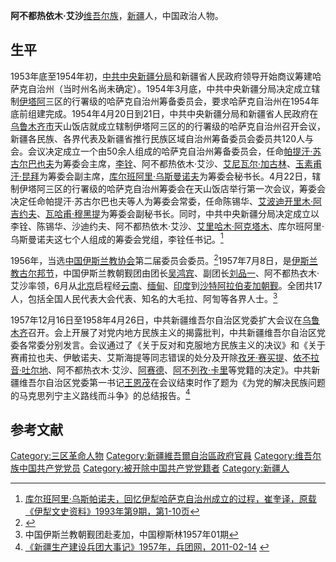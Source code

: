 '''阿不都热依木·艾沙'''[[维吾尔族|维吾尔族]]，[[新疆|新疆]]人，中国政治人物。

==生平==
1953年底至1954年初，[[中共中央新疆分局|中共中央新疆分局]]和新疆省人民政府领导开始商议筹建哈萨克自治州（当时州名尚未确定）。1954年3月底，中共中央新疆分局决定成立辖制[[伊犁|伊]][[塔城|塔]][[阿勒泰|阿]]三区的行署级的哈萨克自治州筹备委员会，要求哈萨克自治州在1954年底前组建完成。1954年4月20日到21日，中共中央新疆分局和新疆省人民政府在[[乌鲁木齐市|乌鲁木齐市]]天山饭店就成立辖制伊塔阿三区的的行署级的哈萨克自治州召开会议，新疆各民族、各界代表及新疆省推行民族区域自治州筹备委员会委员共120人与会。会议决定成立一个由50余人组成的哈萨克自治州筹备委员会，任命[[帕提汗·苏古尔巴也夫|帕提汗·苏古尔巴也夫]]为筹委会主席，[[李铨_(新疆官员)|李铨]]、阿不都热依木·艾沙、[[安尼瓦尔·贾库林|艾尼瓦尔·加古林]]、[[玉素甫汗·昆拜|玉素甫汗·昆拜]]为筹委会副主席，[[库尔班阿里·乌斯曼诺夫|库尔班阿里·乌斯曼诺夫]]为筹委会秘书长。4月22日，辖制伊塔阿三区的行署级的哈萨克自治州筹委会在天山饭店举行第一次会议，筹委会决定任命帕提汗·苏古尔巴也夫等人为筹委会常委，任命陈锡华、[[艾波迪开里木·阿吉约夫|艾波迪开里木·阿吉约夫]]、[[瓦哈甫·穆黑提|瓦哈甫·穆黑提]]为筹委会副秘书长。同时，中共中央新疆分局决定成立以李铨、陈锡华、沙迪约夫、阿不都热依木·艾沙、[[艾里哈木·阿克塔木|艾里哈木·阿克塔木]]、库尔班阿里·乌斯曼诺夫这七个人组成的筹委会党组，李铨任书记。<ref name=ku>[http://www.yili.gov.cn/Article/ShowArticle.aspx?ArticleID=8333 库尔班阿里·乌斯帕诺夫，回忆伊犁哈萨克自治州成立的过程，崔奎译，原载《伊犁文史资料》1993年第9期，第1-10页]{{dead link|date=2018年5月 |bot=InternetArchiveBot |fix-attempted=yes }}</ref>

1956年，当选[[中国伊斯兰教协会|中国伊斯兰教协会]]第二届委员会委员。<ref>{{Cite web |url=http://www.chinaislam.net.cn/about/wygw/lijie/201205/30-965.html |title=第二届委员会常委、委员名单，中国伊斯兰教协会，于2015-03-30查阅 |accessdate=2015-03-30 |archive-date=2015-04-02 |archive-url=https://web.archive.org/web/20150402235153/http://www.chinaislam.net.cn/about/wygw/lijie/201205/30-965.html |dead-url=no }}</ref>1957年7月8日，是[[伊斯兰教|伊斯兰教]][[古尔邦节|古尔邦节]]，中国伊斯兰教朝觐团由团长[[吴鸿宾|吴鸿宾]]、副团长[[刘品一|刘品一]]、阿不都热衣木·艾沙率领，6月从[[北京|北京]]启程经[[云南|云南]]、[[缅甸|缅甸]]、[[印度|印度]]到[[沙特阿拉伯|沙特阿拉伯]][[麦加朝觐|麦加朝觐]]。全团共17人，包括全国人民代表大会代表、知名的大毛拉、阿訇等各界人士。<ref>中国伊斯兰教朝觐团赴麦加，中国穆斯林1957年01期</ref>

1957年12月16日至1958年4月26日，中共新疆维吾尔自治区党委扩大会议在[[乌鲁木齐|乌鲁木齐]]召开。会上开展了对党内地方民族主义的揭露批判，中共新疆维吾尔自治区党委各常委分别发言。会议通过了《关于反对和克服地方民族主义的决议》和《关于赛甫拉也夫、伊敏诺夫、艾斯海提等同志错误的处分及开除[[孜牙·赛买提|孜牙·赛买提]]、[[依不拉音·吐尔地|依不拉音·吐尔地]]、阿不都热衣木·艾沙、[[阿赛德|阿赛德]]、[[阿不列孜·卡里|阿不列孜·卡里]]等党籍的决定》。中共新疆维吾尔自治区党委第一书记[[王恩茂|王恩茂]]在会议结束时作了题为《为党的解决民族问题的马克思列宁主义路线而斗争》的总结报告。<ref>[http://bt.xinhuanet.com/2011-02/14/content_22061210.htm 《新疆生产建设兵团大事记》1957年，兵团网，2011-02-14] {{webarchive|url=https://web.archive.org/web/20140629225927/http://bt.xinhuanet.com/2011-02/14/content_22061210.htm |date=2014-06-29 }}</ref>

==参考文献==
{{reflist}}

[[Category:三区革命人物|Category:三区革命人物]]
[[Category:新疆維吾爾自治區政府官員|Category:新疆維吾爾自治區政府官員]]
[[Category:维吾尔族中国共产党党员|Category:维吾尔族中国共产党党员]]
[[Category:被开除中国共产党党籍者|Category:被开除中国共产党党籍者]]
[[Category:新疆人|Category:新疆人]]